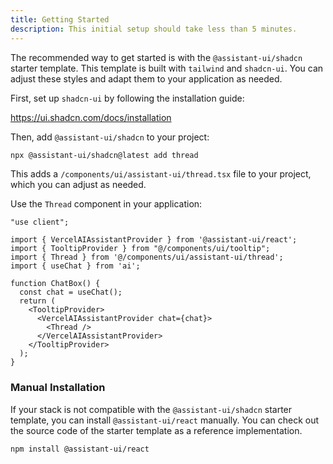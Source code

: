 ```yaml
---
title: Getting Started
description: This initial setup should take less than 5 minutes.
--- 
```


The recommended way to get started is with the `@assistant-ui/shadcn` starter template. This template is built with `tailwind` and `shadcn-ui`. You can adjust these styles and adapt them to your application as needed.

First, set up `shadcn-ui` by following the installation guide: 

https://ui.shadcn.com/docs/installation

Then, add `@assistant-ui/shadcn` to your project:

```sh
npx @assistant-ui/shadcn@latest add thread
```

This adds a `/components/ui/assistant-ui/thread.tsx` file to your project, which you can adjust as needed.

Use the `Thread` component in your application:

```tsx
"use client";

import { VercelAIAssistantProvider } from '@assistant-ui/react';
import { TooltipProvider } from "@/components/ui/tooltip";
import { Thread } from '@/components/ui/assistant-ui/thread';
import { useChat } from 'ai'; 

function ChatBox() {
  const chat = useChat();
  return (
    <TooltipProvider>
      <VercelAIAssistantProvider chat={chat}>
        <Thread />
      </VercelAIAssistantProvider>
    </TooltipProvider>
  );
}
```

### Manual Installation

If your stack is not compatible with the `@assistant-ui/shadcn` starter template, you can install `@assistant-ui/react` manually. 
You can check out the source code of the starter template as a reference implementation.

```sh npm2yarn
npm install @assistant-ui/react
```